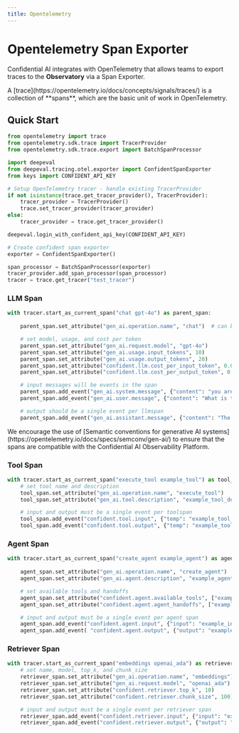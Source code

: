 ```yaml
---
title: Opentelemetry
---
```


# Opentelemetry Span Exporter

Confidential AI integrates with OpenTelemetry that allows teams to export traces to the **Observatory** via a Span Exporter.

<Callout>
  A [trace](https://opentelemetry.io/docs/concepts/signals/traces/) is a collection of **spans**, which are the basic unit of work in OpenTelemetry.
</Callout>

## Quick Start
```python
from opentelemetry import trace
from opentelemetry.sdk.trace import TracerProvider
from opentelemetry.sdk.trace.export import BatchSpanProcessor

import deepeval
from deepeval.tracing.otel.exporter import ConfidentSpanExporter
from keys import CONFIDENT_API_KEY

# Setup OpenTelemetry tracer - handle existing TracerProvider
if not isinstance(trace.get_tracer_provider(), TracerProvider):
    tracer_provider = TracerProvider()
    trace.set_tracer_provider(tracer_provider)
else:
    tracer_provider = trace.get_tracer_provider()

deepeval.login_with_confident_api_key(CONFIDENT_API_KEY)

# Create confident span exporter
exporter = ConfidentSpanExporter()

span_processor = BatchSpanProcessor(exporter)
tracer_provider.add_span_processor(span_processor)
tracer = trace.get_tracer("test_tracer")
```

### LLM Span
```python
with tracer.start_as_current_span("chat gpt-4o") as parent_span:
    
    parent_span.set_attribute("gen_ai.operation.name", "chat")  # can be chat, text_completion, generate_content

    # set model, usage, and cost per token
    parent_span.set_attribute("gen_ai.request.model", "gpt-4o")
    parent_span.set_attribute("gen_ai.usage.input_tokens", 10)
    parent_span.set_attribute("gen_ai.usage.output_tokens", 20)
    parent_span.set_attribute("confident.llm.cost_per_input_token", 0.0001)
    parent_span.set_attribute("confident.llm.cost_per_output_token", 0.0002)

    # input messages will be events in the span
    parent_span.add_event("gen_ai.system.message", {"content": "you are a helpful assistant"})
    parent_span.add_event("gen_ai.user.message", {"content": "What is the capital of France?"})

    # output should be a single event per llmspan
    parent_span.add_event("gen_ai.assistant.message", {"content": "The capital of France is Paris."})  # can be gen_ai.assistant.message, gen_ai.choice, gen_ai.tool.message
```

<Callout>
  We encourage the use of [Semantic conventions for generative AI systems](https://opentelemetry.io/docs/specs/semconv/gen-ai/) to ensure that the spans are compatible with the Confidential AI Observability Platform.
</Callout>

### Tool Span
```python
with tracer.start_as_current_span("execute_tool example_tool") as tool_span:
    # set tool name and description
    tool_span.set_attribute("gen_ai.operation.name", "execute_tool")
    tool_span.set_attribute("gen_ai.tool.description", "example_tool_description")

    # input and output must be a single event per toolspan
    tool_span.add_event("confident.tool.input", {"temp": "example_tool_input"})
    tool_span.add_event("confident.tool.output", {"temp": "example_tool_output"})
```

### Agent Span
```python
with tracer.start_as_current_span("create_agent example_agent") as agent_span:
    
    agent_span.set_attribute("gen_ai.operation.name", "create_agent")  # can be create_agent or invoke_agent
    agent_span.set_attribute("gen_ai.agent.description", "example_agent_description")

    # set available tools and handoffs
    agent_span.set_attribute("confident.agent.available_tools", ["example_tool"])  # should be list of tool names
    agent_span.set_attribute("confident.agent.agent_handoffs", ["example_handoff"])  # should be list of handoff names

    # input and output must be a single event per agent span
    agent_span.add_event("confident.agent.input", {"input": "example_input"})
    agent_span.add_event( "confident.agent.output", {"output": "example_output"})
```

### Retriever Span
```python
with tracer.start_as_current_span("embeddings openai_ada") as retriever_span:
    # set name, model, top_k, and chunk_size
    retriever_span.set_attribute("gen_ai.operation.name", "embeddings")
    retriever_span.set_attribute("gen_ai.request.model", "openai_ada")
    retriever_span.set_attribute("confident.retriever.top_k", 10)
    retriever_span.set_attribute("confident.retriever.chunk_size", 100)

    # input and output must be a single event per retriever span
    retriever_span.add_event("confident.retriever.input", {"input": "example_input"})
    retriever_span.add_event("confident.retriever.output", {"output": "example_output"})
```



